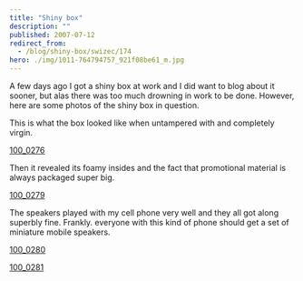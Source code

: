 ```yaml
---
title: "Shiny box"
description: ""
published: 2007-07-12
redirect_from:
  - /blog/shiny-box/swizec/174
hero: ./img/1011-764794757_921f08be61_m.jpg
---
```


A few days ago I got a shiny box at work and I did want to blog about it sooner, but alas there was too much drowning in work to be done. However, here are some photos of the shiny box in question.

This is what the box looked like when untampered with and completely virgin.

[100_0276](./img/1011-764794757_921f08be61_m.jpg)

Then it revealed its foamy insides and the fact that promotional material is always packaged super big.

[100_0279](./img/1312-764794807_ec57bcb4fd_m.jpg)

The speakers played with my cell phone very well and they all got along superbly fine. Frankly. everyone with this kind of phone should get a set of miniature mobile speakers.

[100_0280](./img/1418-764794957_9958dfbad7_m.jpg)

[100_0281](./img/1339-764795045_cecf0437de_m.jpg)